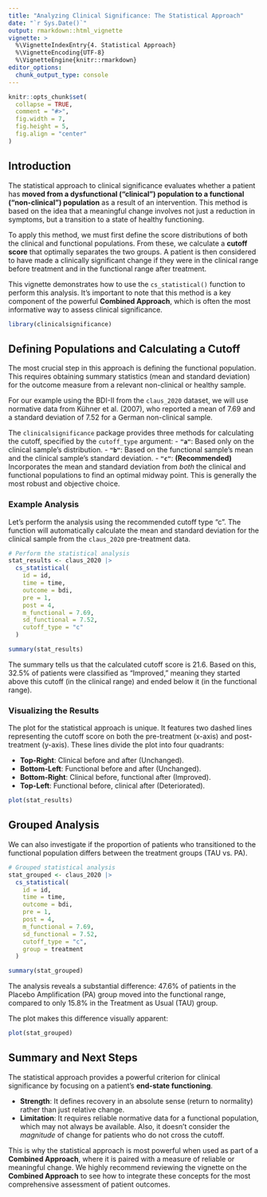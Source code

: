 ```yaml
---
title: "Analyzing Clinical Significance: The Statistical Approach"
date: "`r Sys.Date()`"
output: rmarkdown::html_vignette
vignette: >
  %\VignetteIndexEntry{4. Statistical Approach}
  %\VignetteEncoding{UTF-8}
  %\VignetteEngine{knitr::rmarkdown}
editor_options: 
  chunk_output_type: console
---
```


```r
knitr::opts_chunk$set(
  collapse = TRUE,
  comment = "#>",
  fig.width = 7,
  fig.height = 5,
  fig.align = "center"
)
```

## Introduction

The statistical approach to clinical significance evaluates whether a patient has **moved from a dysfunctional ("clinical") population to a functional ("non-clinical") population** as a result of an intervention. This method is based on the idea that a meaningful change involves not just a reduction in symptoms, but a transition to a state of healthy functioning.

To apply this method, we must first define the score distributions of both the clinical and functional populations. From these, we calculate a **cutoff score** that optimally separates the two groups. A patient is then considered to have made a clinically significant change if they were in the clinical range before treatment and in the functional range after treatment.

This vignette demonstrates how to use the `cs_statistical()` function to perform this analysis. It's important to note that this method is a key component of the powerful **Combined Approach**, which is often the most informative way to assess clinical significance.

```r
library(clinicalsignificance)
```

## Defining Populations and Calculating a Cutoff

The most crucial step in this approach is defining the functional population. This requires obtaining summary statistics (mean and standard deviation) for the outcome measure from a relevant non-clinical or healthy sample.

For our example using the BDI-II from the `claus_2020` dataset, we will use normative data from Kühner et al. (2007), who reported a mean of 7.69 and a standard deviation of 7.52 for a German non-clinical sample.

The `clinicalsignificance` package provides three methods for calculating the cutoff, specified by the `cutoff_type` argument:
- **`"a"`**: Based only on the clinical sample's distribution.
- **`"b"`**: Based on the functional sample's mean and the clinical sample's standard deviation.
- **`"c"`**: **(Recommended)** Incorporates the mean and standard deviation from *both* the clinical and functional populations to find an optimal midway point. This is generally the most robust and objective choice.

### Example Analysis

Let's perform the analysis using the recommended cutoff type "c". The function will automatically calculate the mean and standard deviation for the clinical sample from the `claus_2020` pre-treatment data.

```r
# Perform the statistical analysis
stat_results <- claus_2020 |>
  cs_statistical(
    id = id,
    time = time,
    outcome = bdi,
    pre = 1,
    post = 4,
    m_functional = 7.69,
    sd_functional = 7.52,
    cutoff_type = "c"
  )

summary(stat_results)
```
The summary tells us that the calculated cutoff score is 21.6. Based on this, 32.5% of patients were classified as "Improved," meaning they started above this cutoff (in the clinical range) and ended below it (in the functional range).

### Visualizing the Results

The plot for the statistical approach is unique. It features two dashed lines representing the cutoff score on both the pre-treatment (x-axis) and post-treatment (y-axis). These lines divide the plot into four quadrants:

* **Top-Right**: Clinical before and after (Unchanged).
* **Bottom-Left**: Functional before and after (Unchanged).
* **Bottom-Right**: Clinical before, functional after (Improved).
* **Top-Left**: Functional before, clinical after (Deteriorated).

```r
plot(stat_results)
```

## Grouped Analysis

We can also investigate if the proportion of patients who transitioned to the functional population differs between the treatment groups (TAU vs. PA).

```r
# Grouped statistical analysis
stat_grouped <- claus_2020 |>
  cs_statistical(
    id = id,
    time = time,
    outcome = bdi,
    pre = 1,
    post = 4,
    m_functional = 7.69,
    sd_functional = 7.52,
    cutoff_type = "c",
    group = treatment
  )

summary(stat_grouped)
```
The analysis reveals a substantial difference: 47.6% of patients in the Placebo Amplification (PA) group moved into the functional range, compared to only 15.8% in the Treatment as Usual (TAU) group.

The plot makes this difference visually apparent:
```r
plot(stat_grouped)
```

## Summary and Next Steps

The statistical approach provides a powerful criterion for clinical significance by focusing on a patient's **end-state functioning**.

* **Strength**: It defines recovery in an absolute sense (return to normality) rather than just relative change.
* **Limitation**: It requires reliable normative data for a functional population, which may not always be available. Also, it doesn't consider the *magnitude* of change for patients who do not cross the cutoff.

This is why the statistical approach is most powerful when used as part of a **Combined Approach**, where it is paired with a measure of reliable or meaningful change. We highly recommend reviewing the vignette on the **Combined Approach** to see how to integrate these concepts for the most comprehensive assessment of patient outcomes.

